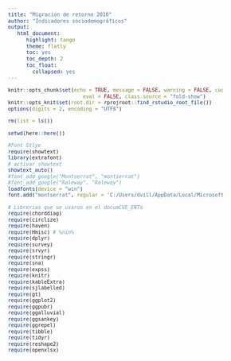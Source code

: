 ```yaml
---
title: "Migración de retorno 2010"
author: "Indicadores sociodemográficos"
output:
   html_document:
      highlight: tango
      theme: flatly
      toc: yes
      toc_depth: 2
      toc_float:
        collapsed: yes
---
```


\usepackage{color}

```{=html}
<style>
code.r{
  font-size: 10px;
}
pre {
  font-size: 12px
}
</style>

<style>
body {
text-align: justify;
font-style: normal;
font-family: "Montserrat";
font-size: 12px
}
h1.title {
  font-size: 40px;
  color: #000D3B;
}
h1 {
  color: #B6854D;
}
h2 {
  color: #172984;
}
h3 {
  color: #172984;
}
</style>
```

```{=html}
<style>
.nav>li>a {
    position: relative;
    display: block;
    padding: 10px 15px;
    color: #0A2687;
}
.nav-pills>li.active>a, .nav-pills>li.active>a:hover, .nav-pills>li.active>a:focus {
    color: #ffffff;
    background-color: #09C2BC;
}
</style>
```

```r
knitr::opts_chunk$set(echo = TRUE, message = FALSE, warning = FALSE, cache = FALSE, cache.lazy = FALSE, 
                         eval = FALSE, class.source = "fold-show")
knitr::opts_knit$set(root.dir = rprojroot::find_rstudio_root_file())
options(digits = 2, encoding = "UTF8")
```   
 

```r
rm(list = ls())
```

```r
setwd(here::here())
```


```r
#Font Stlye
require(showtext)
library(extrafont)
# activar showtext
showtext_auto()
#font_add_google("Montserrat", "montserrat")
#font_add_google("Raleway", "Raleway")
loadfonts(device = "win")
font.add("montserrat", regular = 'C:/Users/dvill/AppData/Local/Microsoft/Windows/Fonts/Montserrat-Light.ttf')
```



```r
# Librerías que se usaron en el documCVE_ENTo
require(chorddiag)
require(circlize)
require(haven)
require(Hmisc) # %nin%
require(dplyr)
require(survey)
require(srvyr)
require(stringr)
require(sna)
require(expss)
require(knitr)
require(kableExtra)
require(sjlabelled)
require(gt)
require(ggplot2)
require(ggpubr)
require(ggalluvial)
require(ggsankey)
require(ggrepel)
require(tibble)
require(tidyr)
require(reshape2)
require(openxlsx)
```
